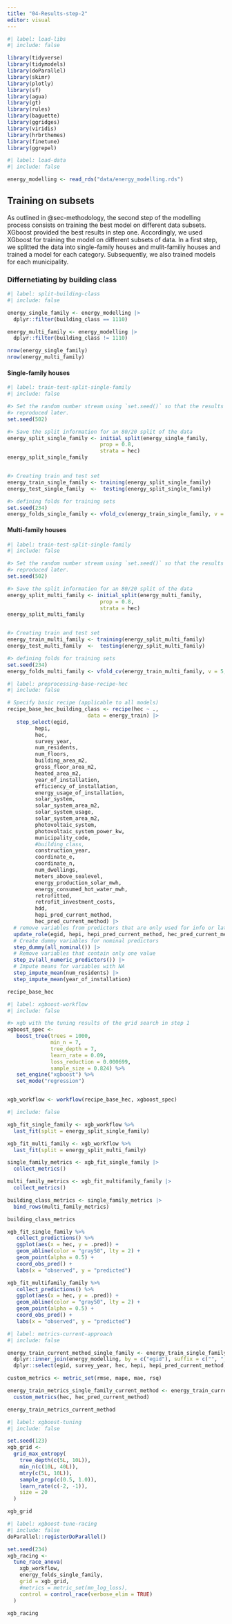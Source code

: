 ```yaml
---
title: "04-Results-step-2"
editor: visual
---
```


```r
#| label: load-libs
#| include: false

library(tidyverse)
library(tidymodels)
library(doParallel)
library(skimr)
library(plotly)
library(sf)
library(agua)
library(gt)
library(rules)
library(baguette)
library(ggridges)
library(viridis)
library(hrbrthemes)
library(finetune)
library(ggrepel)

```

```r
#| label: load-data
#| include: false

energy_modelling <- read_rds("data/energy_modelling.rds")
```

## Training on subsets

As outlined in @sec-methodology, the second step of the modelling process consists on training the best model on different data subsets. XGboost provided the best results in step one. Accordingly, we used XGboost for training the model on different subsets of data. In a first step, we splitted the data into single-family houses and mulit-familiy houses and trained a model for each category. Subsequently, we also trained models for each municipality.

### Differnetiating by building class

```r
#| label: split-building-class
#| include: false

energy_single_family <- energy_modelling |>
  dplyr::filter(building_class == 1110)

energy_multi_family <- energy_modelling |>
  dplyr::filter(building_class != 1110)

nrow(energy_single_family)
nrow(energy_multi_family)
```

#### Single-family houses
```r
#| label: train-test-split-single-family
#| include: false

#> Set the random number stream using `set.seed()` so that the results can be 
#> reproduced later. 
set.seed(502)

#> Save the split information for an 80/20 split of the data
energy_split_single_family <- initial_split(energy_single_family, 
                              prop = 0.8, 
                              strata = hec)
energy_split_single_family


#> Creating train and test set
energy_train_single_family <- training(energy_split_single_family)
energy_test_single_family  <-  testing(energy_split_single_family)

#> defining folds for training sets
set.seed(234)
energy_folds_single_family <- vfold_cv(energy_train_single_family, v = 5, strata = hec)

```
#### Multi-family houses
```r
#| label: train-test-split-single-family
#| include: false

#> Set the random number stream using `set.seed()` so that the results can be 
#> reproduced later. 
set.seed(502)

#> Save the split information for an 80/20 split of the data
energy_split_multi_family <- initial_split(energy_multi_family, 
                              prop = 0.8, 
                              strata = hec)
energy_split_multi_family


#> Creating train and test set
energy_train_multi_family <- training(energy_split_multi_family)
energy_test_multi_family  <-  testing(energy_split_multi_family)

#> defining folds for training sets
set.seed(234)
energy_folds_multi_family <- vfold_cv(energy_train_multi_family, v = 5, strata = hec)

```

```r
#| label: preprocessing-base-recipe-hec
#| include: false

# Specify basic recipe (applicable to all models)
recipe_base_hec_building_class <- recipe(hec ~ .,
                          data = energy_train) |> 
   step_select(egid, 
         hepi, 
         hec, 
         survey_year, 
         num_residents, 
         num_floors, 
         building_area_m2, 
         gross_floor_area_m2, 
         heated_area_m2, 
         year_of_installation, 
         efficiency_of_installation, 
         energy_usage_of_installation, 
         solar_system, 
         solar_system_area_m2, 
         solar_system_usage, 
         solar_system_area_m2, 
         photovoltaic_system, 
         photovoltaic_system_power_kw, 
         municipality_code, 
         #building_class, 
         construction_year, 
         coordinate_e, 
         coordinate_n, 
         num_dwellings, 
         meters_above_sealevel, 
         energy_production_solar_mwh, 
         energy_consumed_hot_water_mwh,
         retrofitted,
         retrofit_investment_costs,
         hdd,
         hepi_pred_current_method,
         hec_pred_current_method) |>
  # remove variables from predictors that are only used for info or later comparison 
  update_role(egid, hepi, hepi_pred_current_method, hec_pred_current_method, new_role = "id") |>
  # Create dummy variables for nominal predictors
  step_dummy(all_nominal()) |>
  # Remove variables that contain only one value
  step_zv(all_numeric_predictors()) |>
  # Impute means for variables with NA
  step_impute_mean(num_residents) |>
  step_impute_mean(year_of_installation)

recipe_base_hec
```

```r
#| label: xgboost-workflow
#| include: false

#> xgb with the tuning results of the grid search in step 1
xgboost_spec <- 
   boost_tree(trees = 1000,
              min_n = 7,
              tree_depth = 7,
              learn_rate = 0.09,
              loss_reduction = 0.000699,
              sample_size = 0.824) %>% 
   set_engine("xgboost") %>% 
   set_mode("regression")


xgb_workflow <- workflow(recipe_base_hec, xgboost_spec)
```

```r
#| include: false

xgb_fit_single_family <- xgb_workflow %>% 
  last_fit(split = energy_split_single_family)

xgb_fit_multi_family <- xgb_workflow %>% 
  last_fit(split = energy_split_multi_family)
```

```r
single_family_metrics <- xgb_fit_single_family |>
  collect_metrics()

multi_family_metrics <- xgb_fit_multifamily_family |>
  collect_metrics()

building_class_metrics <- single_family_metrics |>
  bind_rows(multi_family_metrics)

building_class_metrics
```


```r
xgb_fit_single_family %>% 
   collect_predictions() %>% 
   ggplot(aes(x = hec, y = .pred)) + 
   geom_abline(color = "gray50", lty = 2) + 
   geom_point(alpha = 0.5) + 
   coord_obs_pred() + 
   labs(x = "observed", y = "predicted")

xgb_fit_multifamily_family %>% 
   collect_predictions() %>% 
   ggplot(aes(x = hec, y = .pred)) + 
   geom_abline(color = "gray50", lty = 2) + 
   geom_point(alpha = 0.5) + 
   coord_obs_pred() + 
   labs(x = "observed", y = "predicted")
```


```r
#| label: metrics-current-approach
#| include: false

energy_train_current_method_single_family <- energy_train_single_family |>
  dplyr::inner_join(energy_modelling, by = c("egid"), suffix = c("", "_y")) |>
  dplyr::select(egid, survey_year, hec, hepi, hepi_pred_current_method, hec_pred_current_method, heated_area_m2)

custom_metrics <- metric_set(rmse, mape, mae, rsq)

energy_train_metrics_single_family_current_method <- energy_train_current_method |>
  custom_metrics(hec, hec_pred_current_method)

energy_train_metrics_current_method
```



```r
#| label: xgboost-tuning
#| include: false

set.seed(123)
xgb_grid <-
  grid_max_entropy(
    tree_depth(c(5L, 10L)),
    min_n(c(10L, 40L)),
    mtry(c(5L, 10L)),
    sample_prop(c(0.5, 1.0)),
    learn_rate(c(-2, -1)),
    size = 20
  )

xgb_grid


```


```r
#| label: xgboost-tune-racing
#| include: false
doParallel::registerDoParallel()

set.seed(234)
xgb_racing <-
  tune_race_anova(
    xgb_workflow,
    energy_folds_single_family,
    grid = xgb_grid,
    #metrics = metric_set(mn_log_loss),
    control = control_race(verbose_elim = TRUE)
  )

xgb_racing
```


```r

```

